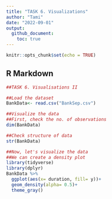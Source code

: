 ```yaml
---
title: "TASK 6. Visualizations"
author: "Tami"
date: "2022-09-01"
output: 
  github_document:
    toc: true
---
```


```r
knitr::opts_chunk$set(echo = TRUE)
```

## R Markdown

```r
##TASK 6. Visualisations II

##Load the dataset
BankData<- read.csv("BankSep.csv")
```


```r
##Visualize the data
##First, check the no. of observations
dim(BankData)
```

```r
##Check structure of data
str(BankData)
```

```r
##Now, let's visualize the data
##We can create a density plot
library(tidyverse)
library(dplyr)
BankData %>% 
  ggplot(aes(x= duration, fill= y))+
  geom_density(alpha= 0.5)+
  theme_gray()
```